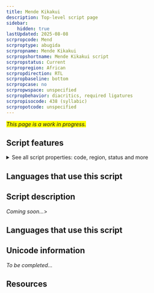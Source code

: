 ```yaml
---
title: Mende Kikakui
description: Top-level script page
sidebar:
    hidden: true
lastUpdated: 2025-08-08
scrpropcode: Mend
scrproptype: abugida
scrpropname: Mende Kikakui
scrpropshortname: Mende Kikakui script
scrpropstatus: Current
scrpropregion: African
scrpropdirection: RTL
scrpropbaseline: bottom
scrpropcase: no
scrpropwspace: unspecified
scrpropbehavior: diacritics, required ligatures
scrpropisocode: 438 (syllabic)
scrpropotcode: unspecified
---
```


<span style='background-color:yellow'>_This page is a work in progress._</span>


## Script features

<details>
<summary> See all script properties: code, region, status and more</summary>
<ScriptInfo />
</details>

## Languages that use this script

<WsList script='Mend' wsMax='5' />

## Script description

_Coming soon..._>

## Languages that use this script

<WsList script='Mend' wsMax='5' />

## Unicode information

_To be completed..._

## Resources

<ScriptResources detailSummary='seemore' />

